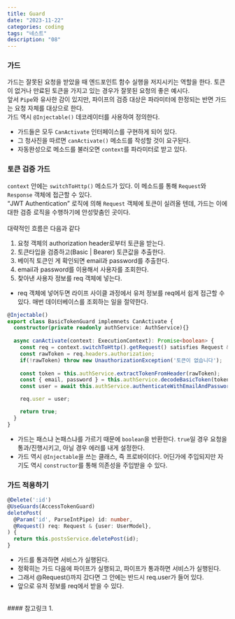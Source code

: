 ```yaml
---
title: Guard
date: "2023-11-22"
categories: coding
tags: "네스트"
description: "08"
---
```


<HeadingNavigator />

### 가드

가드는 잘못된 요청을 받았을 때 엔드포인트 함수 실행을 저지시키는 역할을 한다. 토큰이 없거나 만료된 토큰을 가지고 있는 경우가 잘못된 요청의 좋은 예시다.  
앞서 `Pipe`와 유사한 감이 있지만, 파이프의 검증 대상은 파라미터에 한정되는 반면 가드는 요청 자체를 대상으로 한다.  
가드 역시 `@Injectable()` 데코레이터를 사용하여 정의한다.
- 가드들은 모두 `CanActivate` 인터페이스를 구현하게 되어 있다.
- 그 청사진을 따르면 `canActivate()` 메소드를 작성할 것이 요구된다.
- 자동완성으로 메소드를 불러오면 `context`를 파라미터로 받고 있다.

### 토큰 검증 가드
`context` 안에는 `switchToHttp()` 메소드가 있다. 이 메소드를 통해 `Request`와 `Response` 객체에 접근할 수 있다.  
<q>JWT Authentication</q> 로직에 의해 `Request` 객체에 토큰이 실려올 텐데, 가드는 이에 대한 검증 로직을 수행하기에 안성맞춤인 곳이다.  
<br/>
대략적인 흐름은 다음과 같다
1. 요청 객체의 authorization header로부터 토큰을 받는다.
2. 토큰타입을 검증하고(Basic | Bearer) 토큰값을 추출한다.
3. 베이직 토큰인 게 확인되면 email과 password를 추출한다.
4. email과 password를 이용해서 사용자를 조회한다.
5. 찾아낸 사용자 정보를 req 객체에 넣는다.  
  - req 객체에 넣어두면 라이프 사이클 과정에서 유저 정보를 req에서 쉽게 접근할 수 있다. 매번 데이터베이스를 조회하는 일을 절약한다.

```ts
@Injectable()
export class BasicTokenGuard implemnets CanActivate {
  constructor(private readonly authService: AuthService){}
  
  async canActivate(context: ExecutionContext): Promise<boolean> {
    const req = context.switchToHttp().getRequest() satisfies Request & {user: UserModel};
    const rawToken = req.headers.authorization;
    if(!rawToken) throw new UnauthorizationException('토큰이 없습니다');
  
    const token = this.authService.extractTokenFromHeader(rawToken);
    const { email, password } = this.authService.decodeBasicToken(token);
    const user = await this.authService.authenticateWithEmailAndPassword(email, password);

    req.user = user;

    return true;
  }
}
```
- 가드는 패스냐 논패스냐를 가르기 때문에 `boolean`을 반환한다. `true`일 경우 요청을 통과/진행시키고, 아닐 경우 에러를 내게 설정한다.
- 가드 역시 `@Injectable`을 쓰는 클래스, 즉 프로바이더다. 어딘가에 주입되지만 자기도 역시 `constructor`를 통해 의존성을 주입받을 수 있다.

### 가드 적용하기
```ts
@Delete(':id')
@UseGuards(AccessTokenGuard)
deletePost(
  @Param('id', ParseIntPipe) id: number,
  @Request() req: Request & {user: UserModel},
) {
  return this.postsService.deletePost(id);
}
```
- 가드를 통과하면 서비스가 실행된다.
- 정확히는 가드 다음에 파이프가 실행되고, 파이프가 통과하면 서비스가 실행된다.
- 그래서 @Request()까지 갔다면 그 안에는 반드시 req.user가 들어 있다.
- 앞으로 유저 정보를 req에서 받을 수 있다.


<br />
#### 참고링크
1. <Lnk text='Guards' href='https://docs.nestjs.com/guards' />
